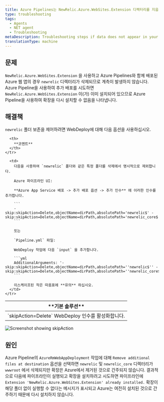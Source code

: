 ```yaml
---
title: Azure Pipelines는 NewRelic.Azure.WebSites.Extension 디렉터리를 지웁니다.
type: troubleshooting
tags:
  - Agents
  - NET agent
  - Troubleshooting
metaDescription: Troubleshooting steps if data does not appear in your app after you installed the New Relic .NET agent.
translationType: machine
---
```



## 문제

`NewRelic.Azure.WebSites.Extension` 을 사용하고 Azure Pipelines와 함께 배포된 Azure 웹 앱의 경우 `newrelic` 디렉터리가 삭제되므로 계측이 발생하지 않습니다. Azure Pipeline을 사용하여 추가 배포를 시도하면 `NewRelic.Azure.WebSites.Extension` 이(가) 이미 설치되어 있으므로 Azure Pipeline을 사용하여 확장을 다시 설치할 수 없음을 나타냅니다.

## 해결책

`newrelic` 폴더 보존을 제어하려면 WebDeploy에 대해 다음 옵션을 사용하십시오.

<table>
  <thead>
    <tr>
      <th>
        **기본 솔루션**
      </th>

      <th>
        **코멘트**
      </th>
    </tr>
  </thead>

  <tbody>
    <tr>
      <td>
        `skipAction=Delete` WebDeploy 인수를 활성화합니다.
      </td>

      <td>
        다음을 사용하여 `newrelic` 폴더와 같은 특정 폴더를 삭제에서 명시적으로 제외합니다.

        Azure 파이프라인 UI:

        **Azure App Service 배포 -> 추가 배포 옵션 -> 추가 인수** 에 이러한 인수를 추가합니다.

        ```
        -skip:skipAction=Delete,objectName=dirPath,absolutePath='newrelic$' -skip:skipAction=Delete,objectName=dirPath,absolutePath='newrelic_core$'
        ```

        또는

        `Pipeline.yml` 파일:

        WebDeploy 작업에 다음 `input` 을 추가합니다.

        ```yml
        AdditionalArguments: '-skip:skipAction=Delete,objectName=dirPath,absolutePath=''newrelic$'' -skip:skipAction=Delete,objectName=dirPath,absolutePath=''newrelic_core$'''
        ```

        이스케이프된 작은 따옴표에 **유의** 하십시오.
      </td>
    </tr>
  </tbody>
</table>

<img
  title="Screenshot showing skipAction"
  alt="Screenshot showing skipAction"
  src={apmSkipactioninAzurePipeline}
/>

## 원인

Azure Pipeline의 `AzureRmWebAppDeployment` 작업에 대해 `Remove additional files at destination` 옵션을 선택하면 `newrelic` 및 `newrelic_core` 디렉터리가 `wwwroot` 에서 삭제되지만 확장은 Azure에서 제거된 것으로 간주되지 않습니다. 결과적으로 다음에 파이프라인이 실행되고 확장을 설치하려고 시도하면 파이프라인에 `Extension 'NewRelic.Azure.WebSites.Extension' already installed.` 확장이 해당 폴더 없이 실행할 수 없다는 메시지가 표시되고 Azure는 여전히 설치된 것으로 간주하기 때문에 다시 설치하지 않습니다.